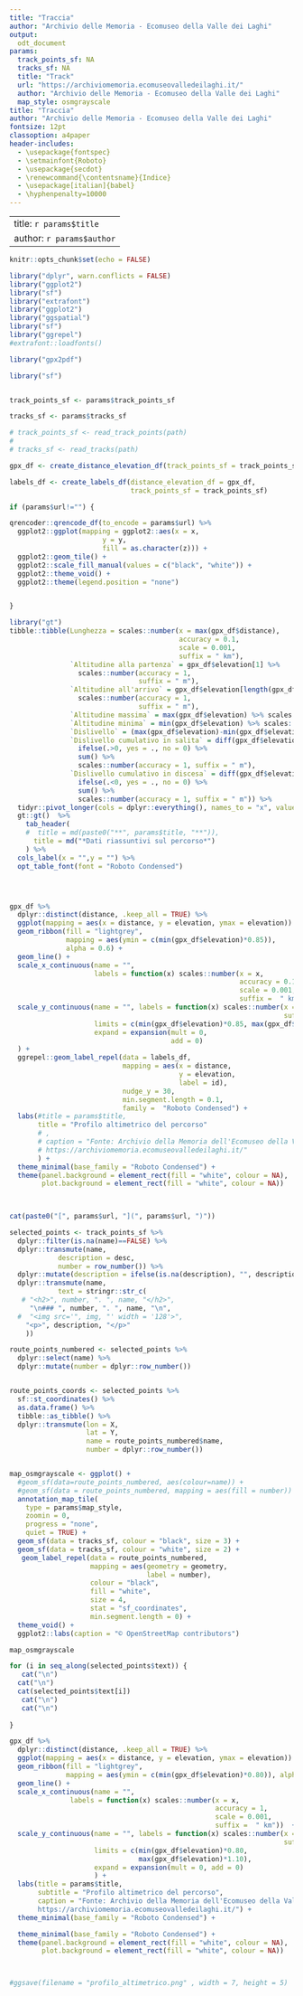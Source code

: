 ```yaml
---
title: "Traccia"
author: "Archivio delle Memoria - Ecomuseo della Valle dei Laghi"
output:
  odt_document
params:
  track_points_sf: NA
  tracks_sf: NA
  title: "Track"
  url: "https://archiviomemoria.ecomuseovalledeilaghi.it/"
  author: "Archivio delle Memoria - Ecomuseo della Valle dei Laghi"
  map_style: osmgrayscale
title: "Traccia"
author: "Archivio delle Memoria - Ecomuseo della Valle dei Laghi"
fontsize: 12pt
classoption: a4paper
header-includes:
  - \usepackage{fontspec}
  - \setmainfont{Roboto}
  - \usepackage{secdot}
  - \renewcommand{\contentsname}{Indice}
  - \usepackage[italian]{babel}
  - \hyphenpenalty=10000
---
```


---
title: `r params$title`
author: `r params$author`
---

```r
knitr::opts_chunk$set(echo = FALSE)

library("dplyr", warn.conflicts = FALSE)
library("ggplot2")
library("sf")
library("extrafont")
library("ggplot2")
library("ggspatial")
library("sf")
library("ggrepel")
#extrafont::loadfonts()

library("gpx2pdf")
```



```r

library("sf")


track_points_sf <- params$track_points_sf

tracks_sf <- params$tracks_sf

# track_points_sf <- read_track_points(path)
# 
# tracks_sf <- read_tracks(path)

```

```r
gpx_df <- create_distance_elevation_df(track_points_sf = track_points_sf)

```


```r

labels_df <- create_labels_df(distance_elevation_df = gpx_df,
                              track_points_sf = track_points_sf)
```



```r
if (params$url!="") {

qrencoder::qrencode_df(to_encode = params$url) %>% 
  ggplot2::ggplot(mapping = ggplot2::aes(x = x,
                       y = y,
                       fill = as.character(z))) +
  ggplot2::geom_tile() +
  ggplot2::scale_fill_manual(values = c("black", "white")) +
  ggplot2::theme_void() +
  ggplot2::theme(legend.position = "none")


}


```





```r

library("gt")
tibble::tibble(Lunghezza = scales::number(x = max(gpx_df$distance),
                                          accuracy = 0.1,
                                          scale = 0.001,
                                          suffix = " km"), 
               `Altitudine alla partenza` = gpx_df$elevation[1] %>%
                 scales::number(accuracy = 1,
                                suffix = " m"),
               `Altitudine all'arrivo` = gpx_df$elevation[length(gpx_df$elevation)] %>%
                 scales::number(accuracy = 1,
                                suffix = " m"),
               `Altitudine massima` = max(gpx_df$elevation) %>% scales::number(accuracy = 1, suffix = " m"),
               `Altitudine minima` = min(gpx_df$elevation) %>% scales::number(accuracy = 1, suffix = " m"),
               `Dislivello` = (max(gpx_df$elevation)-min(gpx_df$elevation))  %>% scales::number(accuracy = 1, suffix = " m"), 
               `Dislivello cumulativo in salita` = diff(gpx_df$elevation) %>% 
                 ifelse(.>0, yes = ., no = 0) %>% 
                 sum() %>% 
                 scales::number(accuracy = 1, suffix = " m"),
               `Dislivello cumulativo in discesa` = diff(gpx_df$elevation) %>% 
                 ifelse(.<0, yes = ., no = 0) %>% 
                 sum() %>% 
                 scales::number(accuracy = 1, suffix = " m")) %>% 
  tidyr::pivot_longer(cols = dplyr::everything(), names_to = "x", values_to = "y") %>% 
  gt::gt()  %>%
    tab_header(
    #  title = md(paste0("**", params$title, "**")), 
      title = md("*Dati riassuntivi sul percorso*")
    ) %>% 
  cols_label(x = "",y = "") %>% 
  opt_table_font(font = "Roboto Condensed")





```




```r


gpx_df %>% 
  dplyr::distinct(distance, .keep_all = TRUE) %>% 
  ggplot(mapping = aes(x = distance, y = elevation, ymax = elevation)) +
  geom_ribbon(fill = "lightgrey",
              mapping = aes(ymin = c(min(gpx_df$elevation)*0.85)),
              alpha = 0.6) +
  geom_line() +
  scale_x_continuous(name = "", 
                     labels = function(x) scales::number(x = x,
                                                         accuracy = 0.1,
                                                         scale = 0.001,
                                                         suffix =  " km"))  +
  scale_y_continuous(name = "", labels = function(x) scales::number(x = x,
                                                                    suffix = " m"),
                     limits = c(min(gpx_df$elevation)*0.85, max(gpx_df$elevation)*1.10),
                     expand = expansion(mult = 0,
                                        add = 0)
  ) +
  ggrepel::geom_label_repel(data = labels_df,
                            mapping = aes(x = distance,
                                          y = elevation,
                                          label = id),
                            nudge_y = 30,
                            min.segment.length = 0.1,
                            family =  "Roboto Condensed") +
  labs(#title = params$title, 
       title = "Profilo altimetrico del percorso"
       # , 
       # caption = "Fonte: Archivio della Memoria dell'Ecomuseo della Valle dei Laghi
       # https://archiviomemoria.ecomuseovalledeilaghi.it/"
       ) +
  theme_minimal(base_family = "Roboto Condensed") +
  theme(panel.background = element_rect(fill = "white", colour = NA), 
        plot.background = element_rect(fill = "white", colour = NA)) 

               
```


```r

cat(paste0("[", params$url, "](", params$url, ")"))
```




```r

selected_points <- track_points_sf %>% 
  dplyr::filter(is.na(name)==FALSE) %>% 
  dplyr::transmute(name,
            description = desc,
            number = row_number()) %>% 
  dplyr::mutate(description = ifelse(is.na(description), "", description)) %>% 
  dplyr::transmute(name, 
            text = stringr::str_c(
   # "<h2>", number, ". ", name, "</h2>",
     "\n### ", number, ". ", name, "\n",
  #  "<img src='", img, "' width = '128'>",
    "<p>", description, "</p>"
    ))
```




```r


route_points_numbered <- selected_points %>% 
  dplyr::select(name) %>% 
  dplyr::mutate(number = dplyr::row_number())


route_points_coords <- selected_points %>% 
  sf::st_coordinates() %>% 
  as.data.frame() %>% 
  tibble::as_tibble() %>% 
  dplyr::transmute(lon = X,
                   lat = Y,
                   name = route_points_numbered$name,
                   number = dplyr::row_number())


map_osmgrayscale <- ggplot() +
  #geom_sf(data=route_points_numbered, aes(colour=name)) +
  #geom_sf(data = route_points_numbered, mapping = aes(fill = number)) +
  annotation_map_tile(
    type = params$map_style,
    zoomin = 0,
    progress = "none",
    quiet = TRUE) +
  geom_sf(data = tracks_sf, colour = "black", size = 3) +
  geom_sf(data = tracks_sf, colour = "white", size = 2) +
   geom_label_repel(data = route_points_numbered,
                    mapping = aes(geometry = geometry,
                                  label = number),
                    colour = "black",
                    fill = "white",
                    size = 4,
                    stat = "sf_coordinates",
                    min.segment.length = 0) +
  theme_void() +
  ggplot2::labs(caption = "© OpenStreetMap contributors")

map_osmgrayscale


```







```r
for (i in seq_along(selected_points$text)) {
   cat("\n") 
  cat("\n") 
  cat(selected_points$text[i])
   cat("\n") 
   cat("\n") 
  
}
```



```r



gpx_df %>% 
  dplyr::distinct(distance, .keep_all = TRUE) %>% 
  ggplot(mapping = aes(x = distance, y = elevation, ymax = elevation)) +
  geom_ribbon(fill = "lightgrey", 
              mapping = aes(ymin = c(min(gpx_df$elevation)*0.80)), alpha = 0.6) +
  geom_line() +
  scale_x_continuous(name = "", 
               labels = function(x) scales::number(x = x,
                                                   accuracy = 1,
                                                   scale = 0.001,
                                                   suffix =  " km"))  +
  scale_y_continuous(name = "", labels = function(x) scales::number(x = x,
                                                                    suffix = " m"),
                     limits = c(min(gpx_df$elevation)*0.80,
                                max(gpx_df$elevation)*1.10),
                     expand = expansion(mult = 0, add = 0)
                     ) +
  labs(title = params$title, 
       subtitle = "Profilo altimetrico del percorso", 
       caption = "Fonte: Archivio della Memoria dell'Ecomuseo della Valle dei Laghi
       https://archiviomemoria.ecomuseovalledeilaghi.it/") +
  theme_minimal(base_family = "Roboto Condensed") +

  theme_minimal(base_family = "Roboto Condensed") +
  theme(panel.background = element_rect(fill = "white", colour = NA), 
        plot.background = element_rect(fill = "white", colour = NA)) 



#ggsave(filename = "profilo_altimetrico.png" , width = 7, height = 5)
```

